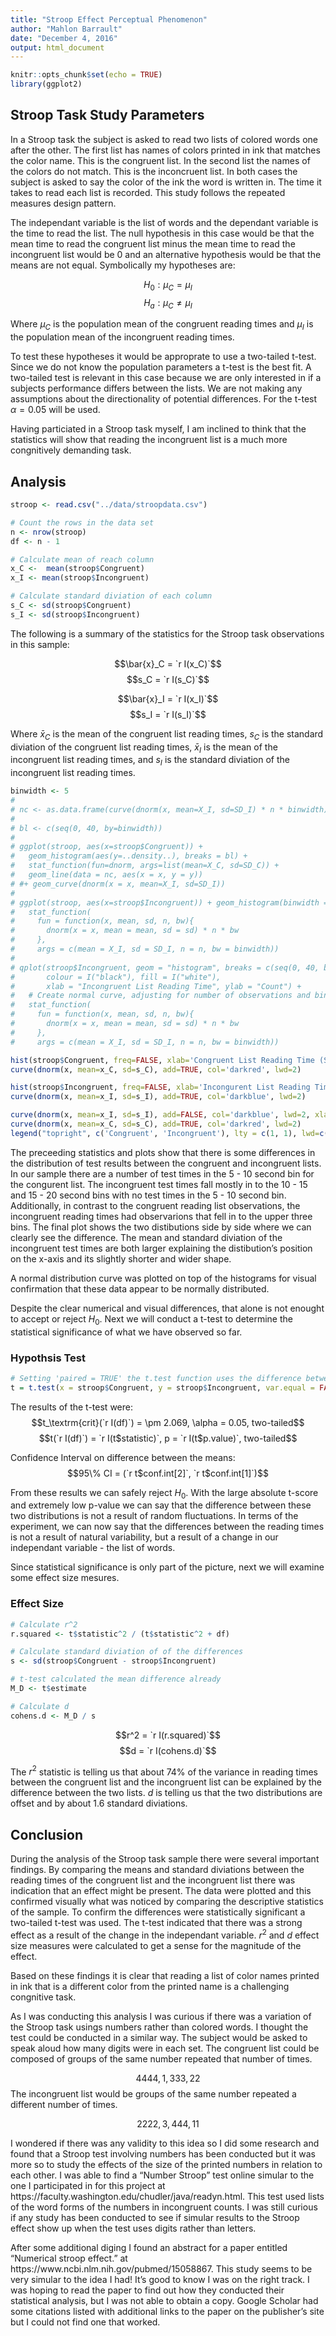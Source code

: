 ```yaml
---
title: "Stroop Effect Perceptual Phenomenon"
author: "Mahlon Barrault"
date: "December 4, 2016"
output: html_document
---
```


```r
knitr::opts_chunk$set(echo = TRUE)
library(ggplot2)
```

## Stroop Task Study Parameters

In a Stroop task the subject is asked to read two lists of colored words one after the other. The first list has names of colors printed in ink that matches the color name. This is the congruent list. In the second list the names of the colors do not match. This is the inconcruent list. In both cases the subject is asked to say the color of the ink the word is written in. The time it takes to read each list is recorded. This study follows the repeated measures design pattern.

The independant variable is the list of words and the dependant variable is the time to read the list. The null hypothesis in this case would be that the mean time to read the congruent list minus the mean time to read the incongruent list would be 0 and an alternative hypothesis would be that the means are not equal. Symbolically my hypotheses are:

$$H_0 : \mu_C = \mu_I$$
$$H_a : \mu_C \neq \mu_I$$

Where $\mu_C$ is the population mean of the congruent reading times and $\mu_I$ is the population mean of the incongruent reading times.

To test these hypotheses it would be approprate to use a two-tailed t-test. Since we do not know the population parameters a t-test is the best fit. A two-tailed test is relevant in this case because we are only interested in if a subjects performance differs between the lists. We are not making any assumptions about the directionality of potential differences. For the t-test $\alpha = 0.05$ will be used.

Having particiated in a Stroop task myself, I am inclined to think that the statistics will show that reading the incongruent list is a much more congnitively demanding task.

## Analysis

```r
stroop <- read.csv("../data/stroopdata.csv")

# Count the rows in the data set
n <- nrow(stroop)
df <- n - 1

# Calculate mean of reach column
x_C <-  mean(stroop$Congruent)
x_I <- mean(stroop$Incongruent)

# Calculate standard diviation of each column
s_C <- sd(stroop$Congruent)
s_I <- sd(stroop$Incongruent)
```

The following is a summary of the statistics for the Stroop task observations in this sample:

$$\bar{x}_C = `r I(x_C)`$$
$$s_C = `r I(s_C)`$$

$$\bar{x}_I = `r I(x_I)`$$
$$s_I = `r I(s_I)`$$

Where $\bar{x}_C$ is the mean of the congruent list reading times, $s_C$ is the standard diviation of the congruent list reading times, $\bar{x}_I$ is the mean of the incongruent list reading times, and $s_I$ is the standard diviation of the incongruent list reading times.

```r

binwidth <- 5
# 
# nc <- as.data.frame(curve(dnorm(x, mean=X_I, sd=SD_I) * n * binwidth), from = 0, to = 40)
# 
# bl <- c(seq(0, 40, by=binwidth))
# 
# ggplot(stroop, aes(x=stroop$Congruent)) +
#   geom_histogram(aes(y=..density..), breaks = bl) +
#   stat_function(fun=dnorm, args=list(mean=X_C, sd=SD_C)) +
#   geom_line(data = nc, aes(x = x, y = y))
# #+ geom_curve(dnorm(x = x, mean=X_I, sd=SD_I))
# 
# ggplot(stroop, aes(x=stroop$Incongruent)) + geom_histogram(binwidth = binwidth) +
#   stat_function(
#     fun = function(x, mean, sd, n, bw){
#       dnorm(x = x, mean = mean, sd = sd) * n * bw
#     },
#     args = c(mean = X_I, sd = SD_I, n = n, bw = binwidth))
# 
# qplot(stroop$Incongruent, geom = "histogram", breaks = c(seq(0, 40, by=binwidth)),
#       colour = I("black"), fill = I("white"),
#       xlab = "Incongruent List Reading Time", ylab = "Count") +
#   # Create normal curve, adjusting for number of observations and binwidth
#   stat_function(
#     fun = function(x, mean, sd, n, bw){
#       dnorm(x = x, mean = mean, sd = sd) * n * bw
#     },
#     args = c(mean = X_I, sd = SD_I, n = n, bw = binwidth))

hist(stroop$Congruent, freq=FALSE, xlab='Congruent List Reading Time (Sec)', ylab = 'Density', main='Distribution of Congruent List Reading Times', col='orange', xlim=c(0,40),  ylim=c(0, 0.125), breaks = c(seq(0, 40, by=binwidth)), labels = c('0 - 5', '5 - 10', '10 - 15', '15 - 20', '20 - 25', '25 - 30', '30 - 35', '35 - 40'))
curve(dnorm(x, mean=x_C, sd=s_C), add=TRUE, col='darkred', lwd=2)

hist(stroop$Incongruent, freq=FALSE, xlab='Incongurent List Reading Time (Sec)', ylab = 'Density', main='Distribution of Incongruent List Reading Times', col='lightblue', xlim=c(0,40),  ylim=c(0, 0.125), breaks = c(seq(0, 40, by=binwidth)), labels = c('0 - 5', '5 - 10', '10 - 15', '15 - 20', '20 - 25', '25 - 30', '30 - 35', '35 - 40'))
curve(dnorm(x, mean=x_I, sd=s_I), add=TRUE, col='darkblue', lwd=2)

curve(dnorm(x, mean=x_I, sd=s_I), add=FALSE, col='darkblue', lwd=2, xlab = 'Reading Time (Sec)', ylab = 'Density', main = 'Comparison of Congruent and Incongruent Reading Time Distributions', xlim=c(0,40),  ylim=c(0, 0.125))
curve(dnorm(x, mean=x_C, sd=s_C), add=TRUE, col='darkred', lwd=2)
legend("topright", c('Congruent', 'Incongruent'), lty = c(1, 1), lwd=c(2.5,2.5),col=c('darkred', 'darkblue'), merge = TRUE, title = 'Distributions', inset = 0.05)

```

The preceeding statistics and plots show that there is some differences in the distribution of test results between the congruent and incongruent lists. In our sample there are a number of test times in the 5 - 10 second bin for the congurent list. The incongruent test times fall mostly in to the 10 - 15 and 15 - 20 second bins with no test times in the 5 - 10 second bin. Additionally, in contrast to the congruent reading list observations, the incongruent reading times had observarions that fell in to the upper three bins. The final plot shows the two distibutions side by side where we can clearly see the difference. The mean and standard diviation of the incongruent test times are both larger explaining the distibution's position on the x-axis and its slightly shorter and wider shape.

A normal distribution curve was plotted on top of the histograms for visual confirmation that these data appear to be normally distributed.

Despite the clear numerical and visual differences, that alone is not enought to accept or reject $H_0$. Next we will conduct a t-test to determine the statistical significance of what we have observed so far.

### Hypothsis Test

```r
# Setting 'paired = TRUE' the t.test function uses the difference between the means of the two input lists
t = t.test(x = stroop$Congruent, y = stroop$Incongruent, var.equal = FALSE, paired = TRUE)
```

The results of the t-test were:
$$t_\textrm{crit}(`r I(df)`) = \pm 2.069, \alpha = 0.05, two-tailed$$
$$t(`r I(df)`) = `r I(t$statistic)`, p = `r I(t$p.value)`, two-tailed$$

Confidence Interval on difference between the means:
$$95\% CI = (`r t$conf.int[2]`, `r t$conf.int[1]`)$$

From these results we can safely reject $H_0$. With the large absolute t-score and extremely low p-value we can say that the difference between these two distributions is not a result of random fluctuations. In terms of the experiment, we can now say that the differences between the reading times is not a result of natural variability, but a result of a change in our independant variable - the list of words.

Since statistical significance is only part of the picture, next we will examine some effect size mesures.

### Effect Size

```r
# Calculate r^2
r.squared <- t$statistic^2 / (t$statistic^2 + df)

# Calculate standard diviation of of the differences
s <- sd(stroop$Congruent - stroop$Incongruent)

# t-test calculated the mean difference already
M_D <- t$estimate

# Calculate d
cohens.d <- M_D / s
```
$$r^2 = `r I(r.squared)`$$
$$d = `r I(cohens.d)`$$

The $r^2$ statistic is telling us that about 74% of the variance in reading times between the congruent list and the incongruent list can be explained by the difference between the two lists. $d$ is telling us that the two distributions are offset and by about 1.6 standard diviations.

## Conclusion

During the analysis of the Stroop task sample there were several important findings. By comparing the means and standard diviations between the reading times of the congruent list and the incongruent list there was indication that an effect might be present. The data were plotted and this confirmed visually what was noticed by comparing the descriptive statistics of the sample. To confirm the differences were statistically significant a two-tailed t-test was used. The t-test indicated that there was a strong effect as a result of the change in the independant variable. $r^2$ and $d$ effect size measures were calculated to get a sense for the magnitude of the effect.

Based on these findings it is clear that reading a list of color names printed in ink that is a different color from the printed name is a challenging congnitive task.

As I was conducting this analysis I was curious if there was a variation of the Stroop task usings numbers rather than colored words. I thought the test could be conducted in a similar way. The subject would be asked to speak aloud how many digits were in each set. The congruent list could be composed of groups of the same number repeated that number of times.

$$4444, 1, 333, 22$$
The incongruent list would be groups of the same number repeated a different number of times.

$$2222, 3, 444, 11$$

I wondered if there was any validity to this idea so I did some research and found that a Stroop test involving numbers has been conducted but it was more so to study the effects of the size of the printed numbers in relation to each other. I was able to find a "Number Stroop" test online simular to the one I participated in for this project at https://faculty.washington.edu/chudler/java/readyn.html. This test used lists of the word forms of the numbers in incongruent counts. I was still curious if any study has been conducted to see if simular results to the Stroop effect show up when the test uses digits rather than letters.

After some additional diging I found an abstract for a paper entitled "Numerical stroop effect." at https://www.ncbi.nlm.nih.gov/pubmed/15058867. This study seems to be very simular to the idea I had! It's good to know I was on the right track. I was hoping to read the paper to find out how they conducted their statistical analysis, but I was not able to obtain a copy. Google Scholar had some citations listed with additional links to the paper on the publisher's site but I could not find one that worked.